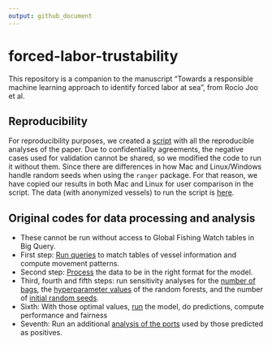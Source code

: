```yaml
---
output: github_document
---
```



# forced-labor-trustability

This repository is a companion to the manuscript "Towards a responsible machine learning approach to identify forced labor at sea", from Rocío Joo et al.

## Reproducibility

For reproducibility purposes, we created a [script](https://github.com/GlobalFishingWatch/forced-labor-trustability/tree/main/scripts/model_repro_training_data.R) with all the reproducible analyses of the paper. Due to confidentiality agreements, the negative cases used for validation cannot be shared, so we modified the code to run it without them. Since there are differences in how Mac and Linux/Windows handle random seeds when using the `ranger` package. For that reason, we have copied our results in both Mac and Linux for user comparison in the script. 
The data (with anonymized vessels) to run the script is [here](https://github.com/GlobalFishingWatch/forced-labor-trustability/tree/main/data/training_repro.csv). 

## Original codes for data processing and analysis

* These cannot be run without access to Global Fishing Watch tables in Big Query. 
* First step: [Run queries](https://github.com/GlobalFishingWatch/forced-labor-trustability/blob/main/scripts/01_queries_premodel.r) to match tables of vessel information and compute movement patterns. 
* Second step: [Process](https://github.com/GlobalFishingWatch/forced-labor-trustability/blob/main/scripts/02_format_data.r) the data to be in the right format for the model.
* Third, fourth and fifth steps: run sensitivity analyses for the [number of bags](https://github.com/GlobalFishingWatch/forced-labor-trustability/blob/main/scripts/03_sensitivity_bags.r), the [hyperparameter values](https://github.com/GlobalFishingWatch/forced-labor-trustability/blob/main/scripts/04_sensitivity_hyper.r) of the random forests, and the number of [initial random seeds](https://github.com/GlobalFishingWatch/forced-labor-trustability/blob/main/scripts/05_sensitivity_seeds.r). 
* Sixth: With those optimal values, [run](https://github.com/GlobalFishingWatch/forced-labor-trustability/blob/main/scripts/06_model_run_non_repro.r) the model, do predictions, compute performance and fairness
* Seventh: Run an additional [analysis of the ports](https://github.com/GlobalFishingWatch/forced-labor-trustability/blob/original/scripts/07_port_analysis.r) used by those predicted as positives. 

